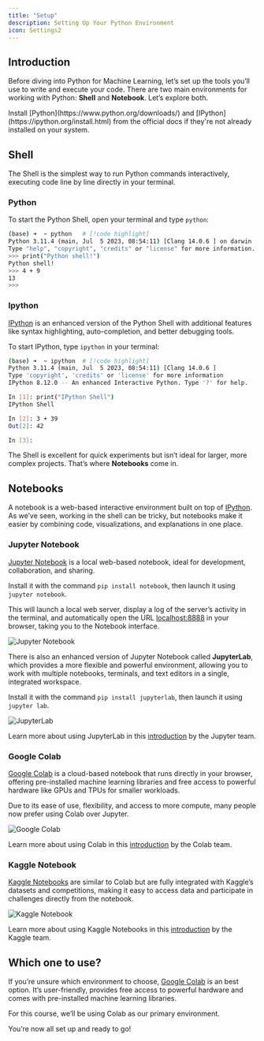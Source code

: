 ```yaml
---
title: "Setup"
description: Setting Up Your Python Environment
icon: Settings2
---
```


## Introduction

Before diving into Python for Machine Learning, let’s set up the tools you’ll use to write and execute your code. There are two main environments for working with Python: **Shell** and **Notebook**. Let’s explore both.

<Callout>
  Install [Python](https://www.python.org/downloads/) and
  [IPython](https://ipython.org/install.html) from the official docs if they're
  not already installed on your system.
</Callout>

## Shell

The Shell is the simplest way to run Python commands interactively, executing code line by line directly in your terminal.

### Python

To start the Python Shell, open your terminal and type `python`:

```sh title="Python Shell"
(base) ➜  ~ python   # [!code highlight]
Python 3.11.4 (main, Jul  5 2023, 08:54:11) [Clang 14.0.6 ] on darwin
Type "help", "copyright", "credits" or "license" for more information.
>>> print("Python shell!")
Python shell!
>>> 4 + 9
13
>>>
```

### Ipython

[IPython](https://ipython.org/) is an enhanced version of the Python Shell with additional features like syntax highlighting, auto-completion, and better debugging tools.

To start IPython, type `ipython` in your terminal:

```sh title="IPython Shell"
(base) ➜  ~ ipython  # [!code highlight]
Python 3.11.4 (main, Jul  5 2023, 08:54:11) [Clang 14.0.6 ]
Type 'copyright', 'credits' or 'license' for more information
IPython 8.12.0 -- An enhanced Interactive Python. Type '?' for help.

In [1]: print("IPython Shell")
IPython Shell

In [2]: 3 + 39
Out[2]: 42

In [3]:
```

The Shell is excellent for quick experiments but isn’t ideal for larger, more complex projects. That’s where **Notebooks** come in.

## Notebooks

A notebook is a web-based interactive environment built on top of [IPython](#ipython). As we’ve seen, working in the shell can be tricky, but notebooks make it easier by combining code, visualizations, and explanations in one place.

### Jupyter Notebook

[Jupyter Notebook](https://jupyter.org/) is a local web-based notebook, ideal for development, collaboration, and sharing.

Install it with the command `pip install notebook`, then launch it using `jupyter notebook`.

This will launch a local web server, display a log of the server’s activity in the terminal, and automatically open the URL [localhost:8888](http://localhost:8888) in your browser, taking you to the Notebook interface.

![Jupyter Notebook](/courses/python/setup/notebook.gif)

There is also an enhanced version of Jupyter Notebook called **JupyterLab**, which provides a more flexible and powerful environment, allowing you to work with multiple notebooks, terminals, and text editors in a single, integrated workspace.

Install it with the command `pip install jupyterlab`, then launch it using `jupyter lab`.

![JupyterLab](/courses/python/setup/jupyterlab.gif)

Learn more about using JupyterLab in this [introduction](https://youtu.be/A5YyoCKxEOU?si=vQJXKYTakXIe-DJC) by the Jupyter team.

### Google Colab

[Google Colab](https://colab.research.google.com/) is a cloud-based notebook that runs directly in your browser, offering pre-installed machine learning libraries and free access to powerful hardware like GPUs and TPUs for smaller workloads.

Due to its ease of use, flexibility, and access to more compute, many people now prefer using Colab over Jupyter.

![Google Colab](/courses/python/setup/colab.gif)

Learn more about using Colab in this [introduction](https://colab.research.google.com/notebooks/intro.ipynb) by the Colab team.

### Kaggle Notebook

[Kaggle Notebooks](https://www.kaggle.com/code) are similar to Colab but are fully integrated with Kaggle’s datasets and competitions, making it easy to access data and participate in challenges directly from the notebook.

![Kaggle Notebook](/courses/python/setup/kaggle-notebook.gif)

Learn more about using Kaggle Notebooks in this [introduction](https://www.kaggle.com/docs/notebooks) by the Kaggle team.

## Which one to use?

If you’re unsure which environment to choose, [Google Colab](#google-colab) is an best option. It’s user-friendly, provides free access to powerful hardware and comes with pre-installed machine learning libraries.

For this course, we’ll be using Colab as our primary environment.

You’re now all set up and ready to go!
